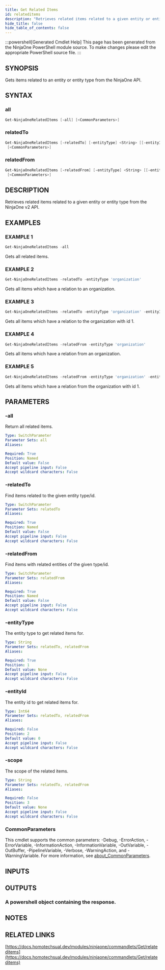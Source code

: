 ```yaml
---
title: Get Related Items
id: relateditems
description: "Retrieves related items related to a given entity or entity type from the NinjaOne v2 API."
hide_title: false
hide_table_of_contents: false
---
```


:::powershell[Generated Cmdlet Help]
This page has been generated from the NinjaOne PowerShell module source. To make changes please edit the appropriate PowerShell source file.
:::

## SYNOPSIS

Gets items related to an entity or entity type from the NinjaOne API.

## SYNTAX

### all

```powershell
Get-NinjaOneRelatedItems [-all] [<CommonParameters>]
```

### relatedTo

```powershell
Get-NinjaOneRelatedItems [-relatedTo] [-entityType] <String> [[-entityId] <Int64>] [[-scope] <String>]
 [<CommonParameters>]
```

### relatedFrom

```powershell
Get-NinjaOneRelatedItems [-relatedFrom] [-entityType] <String> [[-entityId] <Int64>] [[-scope] <String>]
 [<CommonParameters>]
```

## DESCRIPTION

Retrieves related items related to a given entity or entity type from the NinjaOne v2 API.

## EXAMPLES

### EXAMPLE 1

```powershell
Get-NinjaOneRelatedItems -all
```

Gets all related items.

### EXAMPLE 2

```powershell
Get-NinjaOneRelatedItems -relatedTo -entityType 'organization'
```

Gets all items which have a relation to an organization.

### EXAMPLE 3

```powershell
Get-NinjaOneRelatedItems -relatedTo -entityType 'organization' -entityId 1
```

Gets all items which have a relation to the organization with id 1.

### EXAMPLE 4

```powershell
Get-NinjaOneRelatedItems -relatedFrom -entityType 'organization'
```

Gets all items which have a relation from an organization.

### EXAMPLE 5

```powershell
Get-NinjaOneRelatedItems -relatedFrom -entityType 'organization' -entityId 1
```

Gets all items which have a relation from the organization with id 1.

## PARAMETERS

### -all

Return all related items.

```yaml
Type: SwitchParameter
Parameter Sets: all
Aliases:

Required: True
Position: Named
Default value: False
Accept pipeline input: False
Accept wildcard characters: False
```

### -relatedTo

Find items related to the given entity type/id.

```yaml
Type: SwitchParameter
Parameter Sets: relatedTo
Aliases:

Required: True
Position: Named
Default value: False
Accept pipeline input: False
Accept wildcard characters: False
```

### -relatedFrom

Find items with related entities of the given type/id.

```yaml
Type: SwitchParameter
Parameter Sets: relatedFrom
Aliases:

Required: True
Position: Named
Default value: False
Accept pipeline input: False
Accept wildcard characters: False
```

### -entityType

The entity type to get related items for.

```yaml
Type: String
Parameter Sets: relatedTo, relatedFrom
Aliases:

Required: True
Position: 1
Default value: None
Accept pipeline input: False
Accept wildcard characters: False
```

### -entityId

The entity id to get related items for.

```yaml
Type: Int64
Parameter Sets: relatedTo, relatedFrom
Aliases:

Required: False
Position: 2
Default value: 0
Accept pipeline input: False
Accept wildcard characters: False
```

### -scope

The scope of the related items.

```yaml
Type: String
Parameter Sets: relatedTo, relatedFrom
Aliases:

Required: False
Position: 3
Default value: None
Accept pipeline input: False
Accept wildcard characters: False
```

### CommonParameters

This cmdlet supports the common parameters: -Debug, -ErrorAction, -ErrorVariable, -InformationAction, -InformationVariable, -OutVariable, -OutBuffer, -PipelineVariable, -Verbose, -WarningAction, and -WarningVariable. For more information, see [about_CommonParameters](http://go.microsoft.com/fwlink/?LinkID=113216).

## INPUTS

## OUTPUTS

### A powershell object containing the response.

## NOTES

## RELATED LINKS

[https://docs.homotechsual.dev/modules/ninjaone/commandlets/Get/relateditems](https://docs.homotechsual.dev/modules/ninjaone/commandlets/Get/relateditems)
